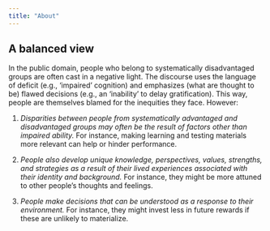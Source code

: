 ```yaml
---
title: "About"
---
```


## A balanced view

In the public domain, people who belong to systematically disadvantaged groups are often cast in a negative light. The discourse uses the language of deficit (e.g., ‘impaired’ cognition) and emphasizes (what are thought to be) flawed decisions (e.g., an ‘inability’ to delay gratification). This way, people are themselves blamed for the inequities they face. However:
 
1. *Disparities between people from systematically advantaged and disadvantaged groups may often be the result of factors other than impaired ability.* For instance, making learning and testing materials more relevant can help or hinder performance.
 
2. *People also develop unique knowledge, perspectives, values, strengths, and strategies as a result of their lived experiences associated with their identity and background.* For instance, they might be more attuned to other people’s thoughts and feelings.


3. *People make decisions that can be understood as a response to their environment.* For instance, they might invest less in future rewards if these are unlikely to materialize.


